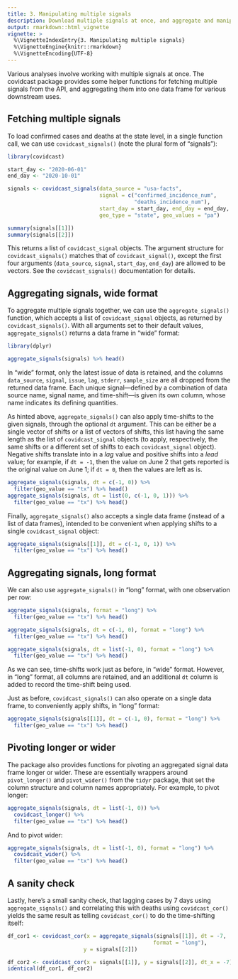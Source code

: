 ```yaml
---
title: 3. Manipulating multiple signals
description: Download multiple signals at once, and aggregate and manipulate them in various ways.
output: rmarkdown::html_vignette
vignette: >
  %\VignetteIndexEntry{3. Manipulating multiple signals}
  %\VignetteEngine{knitr::rmarkdown}
  %\VignetteEncoding{UTF-8}
---
```


Various analyses involve working with multiple signals at once. The covidcast
package provides some helper functions for fetching multiple signals from the
API, and aggregating them into one data frame for various downstream uses.

## Fetching multiple signals

To load confirmed cases and deaths at the state level, in a single function
call, we can use `covidcast_signals()` (note the plural form of "signals"):

```r
library(covidcast)

start_day <- "2020-06-01"
end_day <- "2020-10-01"

signals <- covidcast_signals(data_source = "usa-facts",
                             signal = c("confirmed_incidence_num",
                                        "deaths_incidence_num"),
                             start_day = start_day, end_day = end_day,
                             geo_type = "state", geo_values = "pa")

summary(signals[[1]])
summary(signals[[2]])
```

This returns a list of `covidcast_signal` objects. The argument structure for
`covidcast_signals()` matches that of `covidcast_signal()`, except the first
four arguments (`data_source`, `signal`, `start_day`, `end_day`) are allowed to
be vectors. See the `covidcast_signals()` documentation for details.

## Aggregating signals, wide format

To aggregate multiple signals together, we can use the `aggregate_signals()`
function, which accepts a list of `covidcast_signal` objects, as returned by
`covidcast_signals()`. With all arguments set to their default values,
`aggregate_signals()` returns a data frame in "wide" format:

```r
library(dplyr)

aggregate_signals(signals) %>% head()
```

In "wide" format, only the latest issue of data is retained, and the columns
`data_source`, `signal`, `issue`, `lag`, `stderr`, `sample_size` are all dropped
from the returned data frame. Each unique signal---defined by a combination of
data source name, signal name, and time-shift---is given its own column, whose
name indicates its defining quantities.

As hinted above, `aggregate_signals()` can also apply time-shifts to the given
signals, through the optional `dt` argument. This can be either be a single
vector of shifts or a list of vectors of shifts, this list having the same
length as the list of `covidcast_signal` objects (to apply, respectively, the
same shifts or a different set of shifts to each `covidcast_signal` object).
Negative shifts translate into in a *lag* value and positive shifts into a
*lead* value; for example, if `dt = -1`, then the value on June 2 that gets
reported is the original value on June 1; if `dt = 0`, then the values are left
as is.

```r
aggregate_signals(signals, dt = c(-1, 0)) %>%
  filter(geo_value == "tx") %>% head()
aggregate_signals(signals, dt = list(0, c(-1, 0, 1))) %>%
  filter(geo_value == "tx") %>% head()
```

Finally, `aggregate_signals()` also accepts a single data frame (instead of a
list of data frames), intended to be convenient when applying shifts to a single
`covidcast_signal` object:

```r
aggregate_signals(signals[[1]], dt = c(-1, 0, 1)) %>%
  filter(geo_value == "tx") %>% head()
```

## Aggregating signals, long format

We can also use `aggregate_signals()` in "long" format, with one observation
per row:

```r
aggregate_signals(signals, format = "long") %>%
  filter(geo_value == "tx") %>% head()

aggregate_signals(signals, dt = c(-1, 0), format = "long") %>%
  filter(geo_value == "tx") %>% head()

aggregate_signals(signals, dt = list(-1, 0), format = "long") %>%
  filter(geo_value == "tx") %>% head()
```

As we can see, time-shifts work just as before, in "wide" format. However, in
"long" format, all columns are retained, and an additional `dt` column is added
to record the time-shift being used.

Just as before, `covidcast_signals()` can also operate on a single data frame,
to conveniently apply shifts, in "long" format:

```r
aggregate_signals(signals[[1]], dt = c(-1, 0), format = "long") %>%
  filter(geo_value == "tx") %>% head()
```

## Pivoting longer or wider

The package also provides functions for pivoting an aggregated signal data frame
longer or wider. These are essentially wrappers around `pivot_longer()` and
`pivot_wider()` from the `tidyr` package, that set the column structure and
column names appropriately. For example, to pivot longer:

```r
aggregate_signals(signals, dt = list(-1, 0)) %>%
  covidcast_longer() %>%
  filter(geo_value == "tx") %>% head()
```

And to pivot wider:

```r
aggregate_signals(signals, dt = list(-1, 0), format = "long") %>%
  covidcast_wider() %>%
  filter(geo_value == "tx") %>% head()
```

## A sanity check

Lastly, here's a small sanity check, that lagging cases by 7 days using
`aggregate_signals()` and correlating this with deaths using `covidcast_cor()`
yields the same result as telling `covidcast_cor()` to do the time-shifting
itself:

```r
df_cor1 <- covidcast_cor(x = aggregate_signals(signals[[1]], dt = -7,
                                              format = "long"),
                        y = signals[[2]])

df_cor2 <- covidcast_cor(x = signals[[1]], y = signals[[2]], dt_x = -7)
identical(df_cor1, df_cor2)
```
